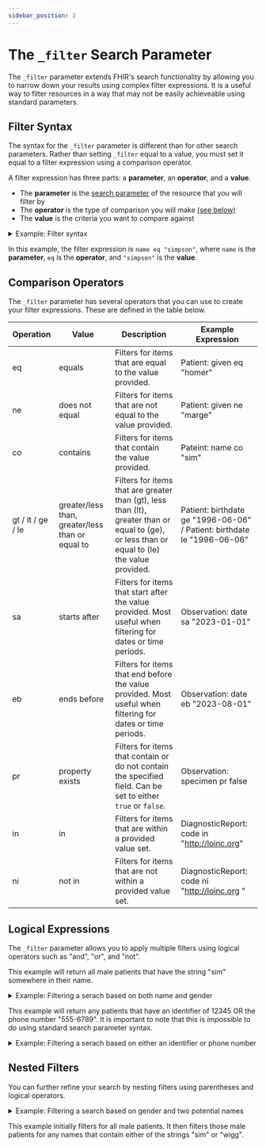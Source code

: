 ```yaml
---
sidebar_position: 3
---
```



# The `_filter` Search Parameter

The `_filter` parameter extends FHIR's search functionality by allowing you to narrow down your results using complex filter expressions. It is a useful way to filter resources in a way that may not be easily achieveable using standard parameters.

## Filter Syntax

The syntax for the `_filter` parameter is different than for other search parameters. Rather than setting `_filter` equal to a value, you must set it equal to a filter expression using a comparison operator.

A filter expression has three parts: a **parameter**, an **operator**, and a **value**.

- The **parameter** is the [search parameter](/docs/search/basic-search#search-parameters) of the resource that you will filter by
- The **operator** is the type of comparison you will make [(see below)](#comparison-operators)
- The **value** is the criteria you want to compare against

<details>
  <summary>Example: Filter syntax</summary>
  <Tabs groupId="language">
    <TabItem value="ts" label="Typescript">
      <MedplumCodeBlock language="ts" selectBlocks="syntaxTs">
        {ExampleCode}
      </MedplumCodeBlock>
    </TabItem>
    <TabItem value="cli" label="CLI">
      <MedplumCodeBlock language="bash" selectBlocks="syntaxCli">
        {ExampleCode}
      </MedplumCodeBlock>
    </TabItem>
    <TabItem value="curl" label="cURL">
      <MedplumCodeBlock language="bash" selectBlocks="syntaxCurl">
        {ExampleCode}
      </MedplumCodeBlock>
    </TabItem>
  </Tabs>
</details>

In this example, the filter expression is `name eq "simpson"`, where `name` is the **parameter**, `eq` is the **operator**, and `"simpson"` is the **value**.

## Comparison Operators

The `_filter` parameter has several operators that you can use to create your filter expressions. These are defined in the table below.

| Operation         | Value                                            | Description                                                                                                                                    | Example Expression                                                      |
| ----------------- | ------------------------------------------------ | ---------------------------------------------------------------------------------------------------------------------------------------------- | ----------------------------------------------------------------------- |
| eq                | equals                                           | Filters for items that are equal to the value provided.                                                                                        | Patient: given eq "homer"                                               |
| ne                | does not equal                                   | Filters for items that are not equal to the value provided.                                                                                    | Patient: given ne "marge"                                               |
| co                | contains                                         | Filters for items that contain the value provided.                                                                                             | Pateint: name co "sim"                                                  |
| gt / lt / ge / le | greater/less than, greater/less than or equal to | Filters for items that are greater than (gt), less than (lt), greater than or equal to (ge), or less than or equal to (le) the value provided. | Patient: birthdate ge "1996-06-06" / Patient: birthdate le "1996-06-06" |
| sa                | starts after                                     | Filters for items that start after the value provided. Most useful when filtering for dates or time periods.                                   | Observation: date sa "2023-01-01"                                       |
| eb                | ends before                                      | Filters for items that end before the value provided. Most useful when filtering for dates or time periods.                                    | Observation: date eb "2023-08-01"                                       |
| pr                | property exists                                  | Filters for items that contain or do not contain the specified field. Can be set to either `true` or `false`.                                  | Observation: specimen pr false                                          |
| in                | in                                               | Filters for items that are within a provided value set.                                                                                        | DiagnosticReport: code in "http://loinc.org"                            |
| ni                | not in                                           | Filters for items that are not within a provided value set.                                                                                    | DiagnosticReport: code ni "http://loinc.org "                           |

## Logical Expressions

The `_filter` parameter allows you to apply multiple filters using logical operators such as "and", "or", and "not".

This example will return all male patients that have the string "sim" somewhere in their name.

<details>
  <summary>Example: Filtering a serach based on both name and gender</summary>
  <Tabs groupId="language">
    <TabItem value="ts" label="Typescript">
      <MedplumCodeBlock language="ts" selectBlocks="logicalAndTs">
        {ExampleCode}
      </MedplumCodeBlock>
    </TabItem>
    <TabItem value="cli" label="CLI">
      <MedplumCodeBlock language="bash" selectBlocks="logicalAndCli">
        {ExampleCode}
      </MedplumCodeBlock>
    </TabItem>
    <TabItem value="curl" label="cURL">
      <MedplumCodeBlock language="bash" selectBlocks="logicalAndCurl">
        {ExampleCode}
      </MedplumCodeBlock>
    </TabItem>
  </Tabs>
</details>

This example will return any patients that have an identifier of 12345 OR the phone number "555-6789". It is important to note that this is _impossible_ to do using standard search parameter syntax.

<details>
  <summary>Example: Filtering a serach based on either an identifier or phone number</summary>
  <Tabs groupId="language">
    <TabItem value="ts" label="Typescript">
      <MedplumCodeBlock language="ts" selectBlocks="logicalOrTs">
        {ExampleCode}
      </MedplumCodeBlock>
    </TabItem>
    <TabItem value="cli" label="CLI">
      <MedplumCodeBlock language="bash" selectBlocks="logicalOrCli">
        {ExampleCode}
      </MedplumCodeBlock>
    </TabItem>
    <TabItem value="curl" label="cURL">
      <MedplumCodeBlock language="bash" selectBlocks="logicalOrCurl">
        {ExampleCode}
      </MedplumCodeBlock>
    </TabItem>
  </Tabs>
</details>

## Nested Filters

You can further refine your search by nesting filters using parentheses and logical operators.

<details>
  <summary>Example: Filtering a search based on gender and two potential names</summary>
  <Tabs groupId="language">
    <TabItem value="ts" label="Typescript">
      <MedplumCodeBlock language="ts" selectBlocks="nestedTs">
        {ExampleCode}
      </MedplumCodeBlock>
    </TabItem>
    <TabItem value="cli" label="CLI">
      <MedplumCodeBlock language="bash" selectBlocks="nestedCli">
        {ExampleCode}
      </MedplumCodeBlock>
    </TabItem>
    <TabItem value="curl" label="cURL">
      <MedplumCodeBlock language="bash" selectBlocks="nestedCurl">
        {ExampleCode}
      </MedplumCodeBlock>
    </TabItem>
  </Tabs>
</details>

This example initially filters for all male patients. It then filters those male patients for any names that contain either of the strings "sim" or "wigg".
